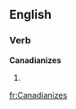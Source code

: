 ==English==

===Verb===
'''Canadianizes'''

# {{third-person singular of|[[Canadianize]]}}

[[fr:Canadianizes]]